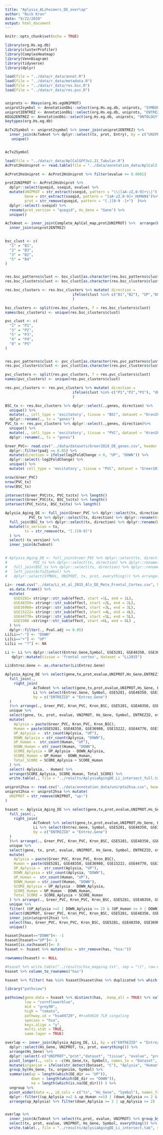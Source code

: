 ```yaml
---
title: "Aplysia_ALzheimers_DE_overlap"
author: "Nick Kron"
date: "9/22/2020"
output: html_document
---
```


```r
knitr::opts_chunk$set(echo = TRUE)
```

```r

library(org.Hs.eg.db)
library(clusterProfiler)
library(ComplexHeatmap)
library(VennDiagram)
library(tidyverse)
library(dplyr)

```

```r

load(file = "../data/r_data/annot.R")
load(file = "../data/r_data/metadata.R")
load(file = "../data/r_data/res.bsc.R")
load(file = "../data/r_data/res.pvc.R")


uniprots <- Rkeys(org.Hs.egUNIPROT)
uniprot2symbol <- AnnotationDbi::select(org.Hs.eg.db, uniprots, "SYMBOL", "UNIPROT")
uniprot2ENTREZ <- AnnotationDbi::select(org.Hs.eg.db, uniprots, "ENTREZID", "UNIPROT")
KEGG2ENTREZ <- AnnotationDbi::select(org.Hs.eg.db, uniprots, "ONTOLOGY", "UNIPROT")
keytypes(org.Hs.eg.db)

AcTx2Symbol <- uniprot2symbol %>% inner_join(uniprot2ENTREZ) %>% 
  inner_join(AcTxAnot %>% dplyr::select(tx, prot, Entry), by = c("UNIPROT" = "Entry")) %>%
   unique()


AcTx2Symbol

```


```r


load(file = "../data/r_data/AplCalGFF3v1.21_Tabular.R")
AcProt2HsUniprot <- read.table(file = "../data/annotation_data/AplCal3.0prot2HomoSapiensUNIPROT.txt", header = TRUE, sep = "\t", stringsAsFactors = FALSE)

AcProt2HsUniprot <- AcProt2HsUniprot %>% filter(evalue <= 0.0001)

prot2UNIPROT <- AcProt2HsUniprot %>%
  dplyr::select(qseqid, sseqid, evalue) %>%
  mutate(UNIPROT = str_extract(sseqid, pattern = "\\|[aA-zZ,0-9]+\\|") %>% str_remove_all(., "\\|"),
         Gene = str_extract(sseqid, pattern = "[aA-zZ,0-9]+_HUMAN$")%>% str_remove_all(., "_HUMAN"),
         prot = str_remove(qseqid, pattern = "[.][0-9 -]+")  )%>%
  dplyr::select(-sseqid) %>%
  rename(prot_version = "qseqid", Hs_Gene = "Gene") %>%
  unique()

AcTxAnot <- inner_join(Complete_AplCal_map,prot2UNIPROT) %>%  arrange(UNIPROT, evalue) %>% distinct(UNIPROT, tx, prot, gene, .keep_all = TRUE) %>%
  inner_join(uniprot2ENTREZ)
 


```


```r

bsc_clust <- c(
  "1" = "B1",
  "2" = "B3",
  "3" = "B2",
  "5" = "B4"
)


res.bsc_patterns$clust <- bsc_clust[as.character(res.bsc_patterns$cluster)]
res.bsc_clusters$clust <- bsc_clust[as.character(res.bsc_clusters$cluster)]

res.bsc_clusters <- res.bsc_clusters %>% mutate( direction = 
                               ifelse(clust %in% c("B1","B2"), "UP","DOWN")
                               ) 

bsc_clusters <- split(res.bsc_clusters, f = res.bsc_clusters$clust)
names(bsc_clusters) <- unique(res.bsc_clusters$clust)

pvc_clust <- c(
  "1" = "P1",
  "3" = "P2",
  "5" = "P3",
  "4" = "P4",
  "8" = "P5"
)


res.pvc_patterns$clust <- pvc_clust[as.character(res.pvc_patterns$cluster)]
res.pvc_clusters$clust <- pvc_clust[as.character(res.pvc_clusters$cluster)]

pvc_clusters <- split(res.pvc_clusters, f = res.pvc_clusters$clust)
names(pvc_clusters) <- unique(res.pvc_clusters$clust)

res.pvc_clusters <- res.pvc_clusters %>% mutate( direction = 
                               ifelse(clust %in% c("P1","P2","P3"), "UP","DOWN")
                               ) 


```


```r

BSC_tx <- res.bsc_clusters %>% dplyr::select(.,genes, direction) %>% 
  unique() %>% 
  mutate(., cell_type = 'excitatory', tissue = "BSC", dataset = "Kron2020") %>%
  dplyr::rename(., tx = "genes")
PVC_tx <- res.pvc_clusters %>% dplyr::select(.,genes, direction)%>% 
  unique() %>% 
  mutate(., cell_type = 'excitatory', tissue = "PVC", dataset = "Kron2020")%>%
  dplyr::rename(., tx = "genes")

Greer_PVC<- read.csv("../data/datasets/Greer2019_DE_genes.csv", header = TRUE, stringsAsFactors = FALSE) %>% dplyr::select(tx, log2FoldChange, padj) %>%
  dplyr::filter(padj <= 0.05) %>%
  mutate(direction = ifelse(log2FoldChange > 0, "UP", "DOWN")) %>%
  dplyr::select(-log2FoldChange) %>%
  unique() %>% 
  mutate( cell_type = 'excitatory', tissue = "PVC", dataset = "Greer2018")

nrow(Greer_PVC)
nrow(PVC_tx)
nrow(BSC_tx)

intersect(Greer_PVC$tx, PVC_tx$tx) %>% length()
intersect(Greer_PVC$tx, BSC_tx$tx) %>% length()
intersect(PVC_tx$tx, BSC_tx$tx) %>% length()

Aplysia_Aging_DE <- full_join(Greer_PVC %>% dplyr::select(tx, direction) %>% dplyr::rename(Greer_PVC = "direction"),
           PVC_tx %>% dplyr::select(tx, direction) %>% dplyr::rename(Kron_PVC = "direction"), by = "tx") %>%
  full_join(BSC_tx %>% dplyr::select(tx, direction) %>% dplyr::rename(Kron_BSC = "direction"), by = "tx") %>% 
  mutate(tx_version = tx,
         tx = str_remove(tx, "[.][0-9]")
  ) %>%
  select(-tx_version) %>%
  inner_join(AcTxAnot)
  

# Aplysia_Aging_DE <- full_join(Greer_PVC %>% dplyr::select(tx, direction) %>% dplyr::rename(Greer_PVC = "direction"), 
#            PVC_tx %>% dplyr::select(tx, direction) %>% dplyr::rename(Kron_PVC = "direction"), by = "tx") %>%
#   full_join(BSC_tx %>% dplyr::select(tx, direction) %>% dplyr::rename(Kron_BSC = "direction"), by = "tx") %>%
#   left_join(AcTx2Symbol) %>%
#   dplyr::select(SYMBOL, UNIPROT, tx, prot, everything()) %>% arrange(SYMBOL)


```

```r

Li<- read.csv("../data/Li_et_al_2015_Alz_DE_Meta_Frontal_Cortex.csv", header = TRUE, stringsAsFactors = FALSE) %>%
  as.data.frame() %>%
  mutate(
    GSE5281= stringr::str_sub(effect, start =1L, end = 1L),
    GSE48350= stringr::str_sub(effect, start =2L, end = 2L),
    GSE36980= stringr::str_sub(effect, start =3L, end = 3L),
    GSE15222= stringr::str_sub(effect, start =4L, end = 4L),
    GSE44770= stringr::str_sub(effect, start =5L, end = 5L),
    GSE3300 =stringr::str_sub(effect, start =6L, end = 6L) ,
  ) %>%
  dplyr::filter(., Pval.adj <= 0.05)
Li[Li=="-"] <- "DOWN"
Li[Li=="+"] <- "UP"
Li[Li == "?"] <- NA

Li <- Li %>% dplyr::select(Entrez.Gene,Symbol, GSE5281, GSE48350, GSE36980, GSE15222, GSE44770, GSE3300) %>%
   dplyr::mutate(tissue = 'frontal cortex', dataset = "Li2015")

Li$Entrez.Gene <- as.character(Li$Entrez.Gene)

```


```r


Aplysia_Aging_DE %>% select(gene,tx,prot,evalue,UNIPROT,Hs_Gene,ENTREZID,Greer_PVC,Kron_PVC,Kron_BSC) %>%
  full_join(.,
    right_join(
             AcTxAnot %>% select(gene,tx,prot,evalue,UNIPROT,Hs_Gene, ENTREZID),
             Li %>% select(Entrez.Gene, Symbol, GSE5281, GSE48350, GSE36980, GSE15222, GSE44770, GSE3300),
             by = c("ENTREZID" = "Entrez.Gene")
  )
  )%>% arrange(., Greer_PVC, Kron_PVC, Kron_BSC, GSE5281, GSE48350, GSE36980, GSE15222, GSE44770, GSE3300) %>% 
  unique %>%
  select(gene, tx, prot, evalue, UNIPROT, Hs_Gene, Symbol, ENTREZID, everything()) %>%
  mutate(
    Aplysia = paste(Greer_PVC, Kron_PVC, Kron_BSC),
    Human = paste(GSE5281, GSE48350, GSE36980, GSE15222, GSE44770, GSE3300),
    UP_Aplysia =  str_count(Aplysia, "UP"),
    DOWN_Aplysia = str_count(Aplysia, "DOWN"),
    UP_Human =  str_count(Human, "UP"),
    DOWN_Human = str_count(Human, "DOWN"),
    SCORE_Aplysia = UP_Aplysia - DOWN_Aplysia,
    SCORE_Human = UP_Human - DOWN_Human,
    Total_SCORE = SCORE_Aplysia + SCORE_Human
  ) %>%
  select(-Aplysia, - Human) %>%
  arrange(SCORE_Aplysia, SCORE_Human, Total_SCORE) %>%
  write.table(., file = "../results/AplysiaAgingDE_Li_intersect_full.tab", sep = "\t", quote = FALSE, row.names = FALSE)


```


```r

uniprot2hsa <- read.csv("../data/annotation_data/unirpto2hsa.csv", header = TRUE)
uniprot2hsa <- uniprot2hsa %>% mutate(
  UNIPROT = str_remove(UNIPROT, "up:")
)

hsaset <- Aplysia_Aging_DE %>% select(gene,tx,prot,evalue,UNIPROT,Hs_Gene,ENTREZID,Greer_PVC,Kron_PVC,Kron_BSC) %>%
  full_join(.,
    right_join(
             AcTxAnot %>% select(gene,tx,prot,evalue,UNIPROT,Hs_Gene, ENTREZID),
             Li %>% select(Entrez.Gene, Symbol, GSE5281, GSE48350, GSE36980, GSE15222, GSE44770, GSE3300),
             by = c("ENTREZID" = "Entrez.Gene")
  )
  )%>% arrange(., Greer_PVC, Kron_PVC, Kron_BSC, GSE5281, GSE48350, GSE36980, GSE15222, GSE44770, GSE3300) %>% 
  unique %>%
  select(gene, tx, prot, evalue, UNIPROT, Hs_Gene, Symbol, ENTREZID, everything()) %>%
  mutate(
    Aplysia = paste(Greer_PVC, Kron_PVC, Kron_BSC),
    Human = paste(GSE5281, GSE48350, GSE36980, GSE15222, GSE44770, GSE3300),
    UP_Aplysia =  str_count(Aplysia, "UP"),
    DOWN_Aplysia = str_count(Aplysia, "DOWN"),
    UP_Human =  str_count(Human, "UP"),
    DOWN_Human = str_count(Human, "DOWN"),
    SCORE_Aplysia = UP_Aplysia - DOWN_Aplysia,
    SCORE_Human = UP_Human - DOWN_Human,
    Total_SCORE = SCORE_Aplysia + SCORE_Human
  ) %>% arrange(., Greer_PVC, Kron_PVC, Kron_BSC, GSE5281, GSE48350, GSE36980, GSE15222, GSE44770, GSE3300) %>% 
  unique %>%
  filter( (UP_Aplysia >=2 | DOWN_Aplysia >= 2) & (UP_Human >= 4 | DOWN_Human >= 4 ) ) %>%
  select(UNIPROT, Greer_PVC, Kron_PVC, Kron_BSC, GSE5281, GSE48350, GSE36980, GSE15222, GSE44770, GSE3300) %>%
  inner_join(uniprot2hsa) %>%
  select(has, Greer_PVC, Kron_PVC, Kron_BSC, GSE5281, GSE48350, GSE36980, GSE15222, GSE44770, GSE3300) %>%
  unique()

hsaset[hsaset=="DOWN"]<- -1
hsaset[hsaset=="UP"]<- 1
hsaset[is.na(hsaset)]<- 0
hsaset <- hsaset %>% mutate(has = str_remove(has, "hsa:"))

rownames(hsaset) <- NULL

#hsaset %>% write.table("../results/hsa_mapping.txt", sep = "\t", row.names = FALSE)
hsaset %>% column_to_rownames("has")

hsaset %>% filter( has %in% hsaset[hsaset$has %>% duplicated %>% which(),]$has) %>% arrange(has)

library("pathview")

pathview(gene.data = hsaset %>% distinct(has, .keep_all = TRUE) %>% column_to_rownames("has"),gene.idtype = "KEGG",
         low = "cornflowerblue", 
         mid = "grey90", 
         high = "tomato",
         pathway.id = "hsa04720", #hsa04620 TLR singaling
         species = "hsa",
         keys.align = "y",
         multi.stat = TRUE,
         same.layer = TRUE)


```



```r

overlap <- inner_join(Aplysia_Aging_DE, Li, by = c("ENTREZID" = "Entrez.Gene")) %>%
  dplyr::select(Hs_Gene, UNIPROT, tx, prot, everything()) %>% 
  arrange(Hs_Gene) %>%
  dplyr::select(-c("UNIPROT","prot","dataset", "tissue", "evalue", "product","ENTREZID")) %>%
  pivot_longer(., cols = -c(Hs_Gene,tx, Symbol), names_to = "Dataset", values_to ="DE_dir") %>%
  mutate(organism = ifelse(str_detect(Dataset, "C"), "Aplysia", "Human")) %>%
  group_by(Hs_Gene, tx, organism, Symbol) %>%
  summarise(up = length(which(DE_dir == "UP")),
            down = length(which(DE_dir == "DOWN")),
            na = length(which(is.na(DE_dir))) ) %>%
  ungroup %>%
  pivot_wider(data =., id_cols = c("tx", "Hs_Gene", "Symbol"), names_from = organism, values_from = c("up", "down")) %>%
  dplyr::filter((up_Aplysia >=2 & up_Human >=5) | (down_Aplysia >= 2 & down_Human >= 5)) %>%
  arrange(up_Aplysia) %>% filter(down_Aplysia >= 2 | up_Aplysia >= 2) 


overlap %>% 
  inner_join(AcTxAnot %>% select(tx,prot, evalue, UNIPROT) %>% group_by(tx,prot, UNIPROT) %>% filter(evalue == min(evalue))) %>%
  select(tx, prot, evalue, UNIPROT, Hs_Gene, Symbol, everything()) %>%
  write.table(., file = "../results/AplysiaAgingDE_Li_intersect.tab", sep = "\t", quote = FALSE, row.names = FALSE)
  

```



